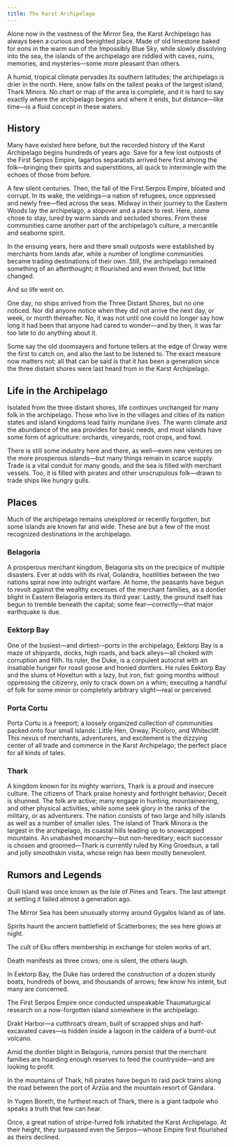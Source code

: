 ```yaml
---
title: The Karst Archipelago
---
```


Alone now in the vastness of the Mirror Sea, the Karst Archipelago has always been a curious and benighted place. Made of old limestone baked for eons in the warm sun of the Impossibly Blue Sky, while slowly dissolving into the sea, the islands of the archipelago are riddled with caves, ruins, memories, and mysteries—some more pleasant than others.

A humid, tropical climate pervades its southern latitudes; the archipelago is drier in the north. Here, snow falls on the tallest peaks of the largest island, Thark Minora. No chart or map of the area is complete, and it is hard to say exactly where the archipelago begins and where it ends, but distance—like time—is a fluid concept in these waters.

## History

Many have existed here before, but the recorded history of the Karst Archipelago begins hundreds of years ago. Save for a few lost outposts of the First Serpos Empire, lagartos separatists arrived here first among the folk—bringing their spirits and superstitions, all quick to intermingle with the echoes of those from before.

A few silent centuries. Then, the fall of the First Serpos Empire, bloated and corrupt. In its wake, the veldings—a nation of refugees, once oppressed and newly free—fled across the seas. Midway in their journey to the Eastern Woods lay the archipelago, a stopover and a place to rest. Here, some chose to stay, lured by warm sands and secluded shores. From these communities came another part of the archipelago’s culture, a mercantile and seaborne spirit.

In the ensuing years, here and there small outposts were established by merchants from lands afar, while a number of longtime communities became trading destinations of their own. Still, the archipelago remained something of an afterthought; it flourished and even thrived, but little changed.

And so life went on.

One day, no ships arrived from the Three Distant Shores, but no one noticed. Nor did anyone notice when they did not arrive the next day, or week, or month thereafter. No, it was not until one could no longer say how long it had been that anyone had cared to wonder—and by then, it was far too late to do anything about it.

Some say the old doomsayers and fortune tellers at the edge of Orway were the first to catch on, and also the last to be listened to. The exact measure now matters not; all that can be said is that it has been a generation since the three distant shores were last heard from in the Karst Archipelago.

## Life in the Archipelago

Isolated from the three distant shores, life continues unchanged for many folk in the archipelago. Those who live in the villages and cities of its nation states and island kingdoms lead fairly mundane lives. The warm climate and the abundance of the sea provides for basic needs, and most islands have some form of agriculture: orchards, vineyards, root crops, and fowl.

There is still some industry here and there, as well—even new ventures on the more prosperous islands—but many things remain in scarce supply. Trade is a vital conduit for many goods, and the sea is filled with merchant vessels. Too, it is filled with pirates and other unscrupulous folk—drawn to trade ships like hungry gulls.

## Places

Much of the archipelago remains unexplored or recently forgotten, but some islands are known far and wide. These are but a few of the most recognized destinations in the archipelago.

### Belagoria

A prosperous merchant kingdom, Belagoria sits on the precipice of multiple disasters. Ever at odds with its rival, Golandra, hostilities between the two nations spiral now into outright warfare. At home, the peasants have begun to revolt against the wealthy excesses of the merchant families, as a dontler blight in Eastern Belagoria enters its third year. Lastly, the ground itself has begun to tremble beneath the capital; some fear—correctly—that major earthquake is due.

### Eektorp Bay

One of the busiest—and dirtiest—ports in the archipelago, Eektorp Bay is a maze of shipyards, docks, high roads, and back alleys—all choked with corruption and filth. Its ruler, the Duke, is a corpulent autocrat with an insatiable hunger for roast goose and honied dontlers. He rules Eektorp Bay and the slums of Hoveltun with a lazy, but iron, fist: going months without oppressing the citizenry, only to crack down on a whim; executing a handful of folk for some minor or completely arbitrary slight—real or perceived.

### Porta Cortu

Porta Cortu is a freeport; a loosely organized collection of communities packed onto four small islands: Little Hen, Orway, Picoloro, and Whitecliff. This nexus of merchants, adventurers, and excitement is the dizzying center of all trade and commerce in the Karst Archipelago; the perfect place for all kinds of tales.

### Thark

A kingdom known for its mighty warriors, Thark is a proud and insecure culture. The citizens of Thark praise honesty and forthright behavior; Deceit is shunned.
The folk are active; many engage in hunting, mountaineering, and other physical activities, while some seek glory in the ranks of the military, or as adventurers. The nation consists of two large and hilly islands as well as a number of smaller isles. The island of Thark Minora is the largest in the archipelago, its coastal hills leading up to snowcapped mountains. An unabashed monarchy—but non-hereditary; each successor is chosen and groomed—Thark is currently ruled by King Groedsun, a tall and jolly smoothskin visita, whose reign has been mostly benevolent.

## Rumors and Legends

Quill Island was once known as the Isle of Pines and Tears. The last attempt at settling it failed almost a generation ago.

The Mirror Sea has been unusually stormy around Gygalos Island as of late.

Spirits haunt the ancient battlefield of Scatterbones; the sea here glows at night.

The cult of Eku offers membership in exchange for stolen works of art.

Death manifests as three crows; one is silent, the others laugh.

In Eektorp Bay, the Duke has ordered the construction of a dozen sturdy boats, hundreds of bows, and thousands of arrows; few know his intent, but many are concerned.

The First Serpos Empire once conducted unspeakable Thaumaturgical research on a now-forgotten island somewhere in the archipelago.

Drakt Harbor—a cutthroat’s dream, built of scrapped ships and half-excavated caves—is hidden inside a lagoon in the caldera of a burnt-out volcano.

Amid the dontler blight in Belagoria, rumors persist that the merchant families are hoarding enough reserves to feed the countryside—and are looking to profit.

In the mountains of Thark, hill pirates have begun to raid pack trains along the road between the port of Arzúa and the mountain resort of Gándara.

In Yugen Boreth, the furthest reach of Thark, there is a giant tadpole who speaks a truth that few can hear.

Once, a great nation of stripe-furred folk inhabited the Karst Archipelago. At their height, they surpassed even the Serpos—whose Empire first flourished as theirs declined.
